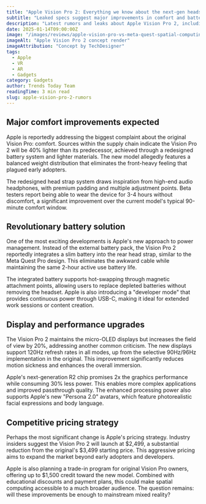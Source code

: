```yaml
---
title: "Apple Vision Pro 2: Everything we know about the next-gen headset"
subtitle: "Leaked specs suggest major improvements in comfort and battery life"
description: "Latest rumors and leaks about Apple Vision Pro 2, including expected release date, pricing, new features, and significant improvements over the first generation."
date: 2025-01-14T09:00:00Z
image: "/images/reviews/apple-vision-pro-vs-meta-quest-spatial-computing-hero.jpg"
imageAlt: "Apple Vision Pro 2 concept render"
imageAttribution: "Concept by TechDesigner"
tags:
  - Apple
  - VR
  - AR
  - Gadgets
category: Gadgets
author: Trends Today Team
readingTime: 3 min read
slug: apple-vision-pro-2-rumors
---
```


## Major comfort improvements expected

Apple is reportedly addressing the biggest complaint about the original Vision Pro: comfort. Sources within the supply chain indicate the Vision Pro 2 will be 40% lighter than its predecessor, achieved through a redesigned battery system and lighter materials. The new model allegedly features a balanced weight distribution that eliminates the front-heavy feeling that plagued early adopters.

The redesigned head strap system draws inspiration from high-end audio headphones, with premium padding and multiple adjustment points. Beta testers report being able to wear the device for 3-4 hours without discomfort, a significant improvement over the current model's typical 90-minute comfort window.

## Revolutionary battery solution

One of the most exciting developments is Apple's new approach to power management. Instead of the external battery pack, the Vision Pro 2 reportedly integrates a slim battery into the rear head strap, similar to the Meta Quest Pro design. This eliminates the awkward cable while maintaining the same 2-hour active use battery life.

The integrated battery supports hot-swapping through magnetic attachment points, allowing users to replace depleted batteries without removing the headset. Apple is also introducing a "developer mode" that provides continuous power through USB-C, making it ideal for extended work sessions or content creation.

## Display and performance upgrades

The Vision Pro 2 maintains the micro-OLED displays but increases the field of view by 20%, addressing another common criticism. The new displays support 120Hz refresh rates in all modes, up from the selective 90Hz/96Hz implementation in the original. This improvement significantly reduces motion sickness and enhances the overall immersion.

Apple's next-generation R2 chip promises 2x the graphics performance while consuming 30% less power. This enables more complex applications and improved passthrough quality. The enhanced processing power also supports Apple's new "Persona 2.0" avatars, which feature photorealistic facial expressions and body language.

## Competitive pricing strategy

Perhaps the most significant change is Apple's pricing strategy. Industry insiders suggest the Vision Pro 2 will launch at $2,499, a substantial reduction from the original's $3,499 starting price. This aggressive pricing aims to expand the market beyond early adopters and developers.

Apple is also planning a trade-in program for original Vision Pro owners, offering up to $1,500 credit toward the new model. Combined with educational discounts and payment plans, this could make spatial computing accessible to a much broader audience. The question remains: will these improvements be enough to mainstream mixed reality?